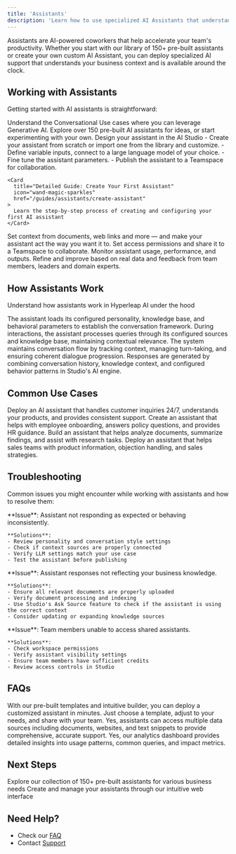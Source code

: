 ```yaml
---
title: 'Assistants'
description: 'Learn how to use specialized AI Assistants that understand your business and support your team 24/7'
---
```


Assistants are AI-powered coworkers that help accelerate your team's productivity. Whether you start with our library of 150+ pre-built assistants or create your own custom AI Assistant, you can deploy specialized AI support that understands your business context and is available around the clock.


## Working with Assistants

Getting started with AI assistants is straightforward:

<Steps>
  <Step title="Craft Your CoPilot Use Case">
    Understand the Conversational Use cases where you can leverage Generative AI. Explore over 150 pre-built AI assistants for ideas, or start experimenting with your own.
  </Step>

  <Step title="Design Your AI Assistant CoPilot">
  Design your assistant in the AI Studio
  - Create your assistant from scratch or import one from the library and customize.
  - Define variable inputs, connect to a large language model of your choice.
  - Fine tune the assistant parameters.
  - Publish the assistant to a Teamspace for collaboration.

    <Card
      title="Detailed Guide: Create Your First Assistant"
      icon="wand-magic-sparkles"
      href="/guides/assistants/create-assistant"
    >
      Learn the step-by-step process of creating and configuring your first AI assistant
    </Card>
  </Step>

  <Step title="Customize With Your Data">
    Set context from documents, web links and more — and make your assistant act the way you want it to. Set access permissions and share it to a Teamspace to collaborate.
  </Step>

  <Step title="Improve Over Time">
    Monitor assistant usage, performance, and outputs. Refine and improve based on real data and feedback from team members, leaders and domain experts.
  </Step>
</Steps>

## How Assistants Work

Understand how assistants work in Hyperleap AI under the hood

<CardGroup cols={2}>
  <Card title="Conversation Initialization" icon="play">
    The assistant loads its configured personality, knowledge base, and behavioral parameters to establish the conversation framework.
  </Card>

  <Card title="Knowledge Integration" icon="brain">
    During interactions, the assistant processes queries through its configured sources and knowledge base, maintaining contextual relevance.
  </Card>

  <Card title="Dialogue Management" icon="messages">
    The system maintains conversation flow by tracking context, managing turn-taking, and ensuring coherent dialogue progression.
  </Card>

  <Card title="Adaptive Response" icon="microchip">
    Responses are generated by combining conversation history, knowledge context, and configured behavior patterns in Studio's AI engine.
  </Card>
</CardGroup>

## Common Use Cases

<CardGroup cols={2}>
  <Card title="Customer Support Assistant">
    Deploy an AI assistant that handles customer inquiries 24/7, understands your products, and provides consistent support.
  </Card>
  
  <Card title="HR Assistant">
    Create an assistant that helps with employee onboarding, answers policy questions, and provides HR guidance.
  </Card>
  
  <Card title="Research Assistant">
    Build an assistant that helps analyze documents, summarize findings, and assist with research tasks.
  </Card>
  
  <Card title="Sales Coach">
    Deploy an assistant that helps sales teams with product information, objection handling, and sales strategies.
  </Card>
</CardGroup>

## Troubleshooting
Common issues you might encounter while working with assistants and how to resolve them:

<AccordionGroup>
  <Accordion title="Assistant Configuration Issues">
    **Issue**: Assistant not responding as expected or behaving inconsistently.
    
    **Solutions**:
    - Review personality and conversation style settings
    - Check if context sources are properly connected
    - Verify LLM settings match your use case
    - Test the assistant before publishing
  </Accordion>

  <Accordion title="Context Management">
    **Issue**: Assistant responses not reflecting your business knowledge.
    
    **Solutions**:
    - Ensure all relevant documents are properly uploaded
    - Verify document processing and indexing
    - Use Studio's Ask Source feature to check if the assistant is using the correct context
    - Consider updating or expanding knowledge sources
  </Accordion>

  <Accordion title="Team Access and Sharing">
    **Issue**: Team members unable to access shared assistants.
    
    **Solutions**:
    - Check workspace permissions
    - Verify assistant visibility settings
    - Ensure team members have sufficient credits
    - Review access controls in Studio
  </Accordion>
</AccordionGroup>

## FAQs

<AccordionGroup>
  <Accordion title="How quickly can I deploy an assistant for my team?">
    With our pre-built templates and intuitive builder, you can deploy a customized assistant in minutes. Just choose a template, adjust to your needs, and share with your team.
  </Accordion>

  <Accordion title="Can I connect multiple knowledge sources to my assistant?">
    Yes, assistants can access multiple data sources including documents, websites, and text snippets to provide comprehensive, accurate support.
  </Accordion>

  <Accordion title="Can I track how teams are using the assistants?">
    Yes, our analytics dashboard provides detailed insights into usage patterns, common queries, and impact metrics.
  </Accordion>
</AccordionGroup>

## Next Steps

<CardGroup cols={2}>
  <Card
    title="Assistants Library"
    icon="robot"
    href="https://studio.hyperleapai.com/assistants/explore"
  >
    Explore our collection of 150+ pre-built assistants for various business needs
  </Card>
  <Card
    title="Hyperleap AI Studio"
    icon="browser"
    href="https://studio.hyperleapai.com"
  >
    Create and manage your assistants through our intuitive web interface
  </Card>
</CardGroup>

## Need Help?

- Check our [FAQ](/guides/faq)
- Contact [Support](mailto:support@hyperleap.ai)
